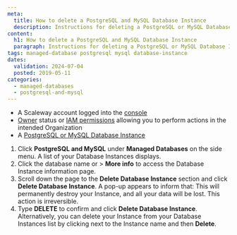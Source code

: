 ```yaml
---
meta:
  title: How to delete a PostgreSQL and MySQL Database Instance
  description: Instructions for deleting a PostgreSQL or MySQL Database Instance on Scaleway.
content:
  h1: How to delete a PostgreSQL and MySQL Database Instance
  paragraph: Instructions for deleting a PostgreSQL or MySQL Database Instance on Scaleway.
tags: managed-database postgresql mysql database-instance
dates:
  validation: 2024-07-04
  posted: 2019-05-11
categories:
  - managed-databases
  - postgresql-and-mysql
---
```


<Macro id="requirements" />

- A Scaleway account logged into the [console](https://console.scaleway.com)
- [Owner](/identity-and-access-management/iam/concepts/#owner) status or [IAM permissions](/identity-and-access-management/iam/concepts/#permission) allowing you to perform actions in the intended Organization
- A [PostgreSQL or MySQL Database Instance](/managed-databases/postgresql-and-mysql/quickstart)

1. Click **PostgreSQL and MySQL** under **Managed Databases** on the side menu. A list of your Database Instances displays.
2. Click the database name or <Icon name="more" /> > **More info** to access the Database Instance information page.
3. Scroll down the page to the **Delete Database Instance** section and click **Delete Database Instance**. A pop-up appears to inform that:
    <Message type="important">
      This will permanently destroy your Instance, and all your data will be lost. This action is irreversible.
    </Message>
4. Type **DELETE** to confirm and click **Delete Database Instance**.
    <Message type="tip">
      Alternatively, you can delete your Instance from your Database Instances list by clicking <Icon name="more" /> next to the Instance name and then **Delete**.
    </Message>


